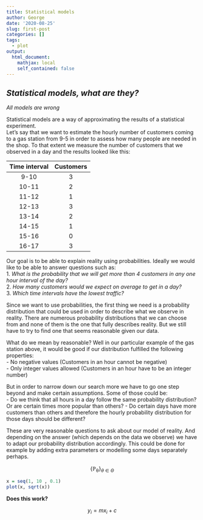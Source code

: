 ```yaml
---
title: Statistical models
author: George
date: '2020-08-25'
slug: first-post
categories: []
tags:
  - plot
output:
  html_document:
    mathjax: local
    self_contained: false
---
```


## _Statistical models, what are they?_

_All models are wrong_ 

Statistical models are a way of approximating the results of a statistical experiment.  
Let's say that we want to estimate the hourly number of customers coming to a gas station from 9-5 in order to assess how many people are needed in the shop. To that extent we measure the number of customers that we observed in a day and the results looked like this:

|Time interval|Customers|
|:----:|:-----:|
|9-10|  3  |
|10-11|  2  |
|11-12|  1  |
|12-13|  3  |
|13-14|  2  |
|14-15|  1  |
|15-16|  0  |
|16-17|  3  |

Our goal is to be able to explain reality using probabilities. Ideally we would like to be able to answer questions such as:  
1. _What is the probability that we will get more than 4 customers in any one hour interval of the day?_  
2. _How many customers would we expect on average to get in a day?_  
3. _Which time intervals have the lowest traffic?_

Since we want to use probabilities, the first thing we need is a probability distribution that could be used in order to describe what we observe in reality. There are numerous probability distributions that we can choose from and none of them is the one that fully describes reality. But we still have to try to find one that seems reasonable given our data.

What do we mean by reasonable? 
Well in our particular example of the gas station above, it would be good if our distribution fulfilled the following properties:  
- No negative values (Customers in an hour cannot be negative)  
- Only integer values allowed (Customers in an hour have to be an integer number)

But in order to narrow down our search more we have to go one step beyond and make certain assumptions. Some of those could be:  
- Do we think that all hours in a day follow the same probability distribution? Or are certain times more popular than others?
- Do certain days have more customers than others and therefore the hourly probability distribution for those days should be different?

These are very reasonable questions to ask about our model of reality. And depending on the answer (which depends on the data we observe) we have to adapt our probability distribution accordingly. This could be done for example by adding extra parameters or modelling some days separately perhaps. 





$$\displaystyle \{ \mathbb {P_\theta }\} _{\theta \in \Theta }$$



```r
x = seq(1, 10 , 0.1)
plot(x, sqrt(x))
```

**Does this work?**

$$ y_i = mx_i + c$$
